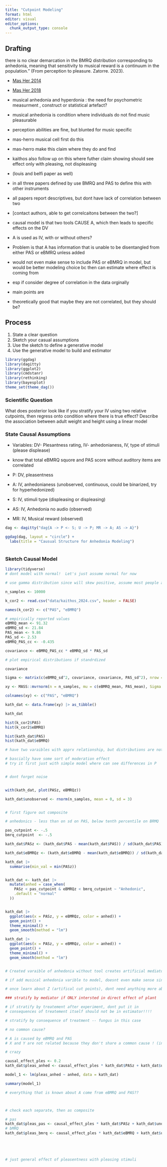 ```yaml
---
title: "Cutpoint Modeling"
format: html
editor: visual
editor_options: 
  chunk_output_type: console
---
```


## Drafting 

there is no clear demarcation in the BMRQ distribution corresponding to anhedonia, meaning that sensitivity to musical reward is a continuum in the population.”
(From perception to pleasure. Zatorre. 2023).



- [Mas Her 2014](https://www.cell.com/current-biology/fulltext/S0960-9822(14)00133-X?_returnURL=https%3A%2F%2Flinkinghub.elsevier.com%2Fretrieve%2Fpii%2FS096098221400133X%3Fshowall%3Dtrue#supplementaryMaterial)
- [Mas Her 2018](https://pdf.sciencedirectassets.com/273019/1-s2.0-S0079612318X00028/1-s2.0-S0079612318300177/main.pdf?X-Amz-Security-Token=IQoJb3JpZ2luX2VjECsaCXVzLWVhc3QtMSJHMEUCIQD20RybUtBp84V1fHZyccuxQRWOGJSNaEVSPxqWyRlh5QIgevfE2mhKxhIPjTstaaHRsm0qtDX9XlgFeuxEqn1TYrYquwUI1P%2F%2F%2F%2F%2F%2F%2F%2F%2F%2FARAFGgwwNTkwMDM1NDY4NjUiDAYbKQw089wvTe6P0SqPBaFuEUfixwIORZI5XugUyl9duLWUsPzofkoXpZLpqKusA1lWIob%2FSbCoKM2XUuUostZS2i1wJkPNmyw%2FttDtwZoeGcZlf6NQWqr%2BZ%2FLdTz8VbhIlH0O6dGbOZSZ%2BArLJLTzF5dh2WILYg2uRrnmJhgYTfju7xKp%2F%2Bd0QfShqcQs6%2FFySq6lBQjq%2BNM0Lfu4bNcGyoX8GJHZ5rjpdJVM7rKDdNNnTLNC4IBNg%2FSZdJSDvcPL5wpWser73Nla8FPCILca7vpnlLaam2bvkcN2kyqtta29b0nceYb5CwHRwO3J5EKuRVLzpNUDoRCedelrOZZj%2FnuVoQsTMJPXGf3ejDY4WMtCasKlImxWWkfORB9u4Jl3vHxxbIR3MwWWo7O84cvyOhoZxMsqG2ljCYCqtht9Y7IyXdi0jbcRdmQ6H0qzYs%2BD9FaIdDEDmxPaMUVdPLEBQ59y0hNNW0YxShQB38Btnw9%2BPiRQaywOKqJFHC5aFTJl8aBCC4m6TA5FFSDeQtjRoA6KXH2LrWH3b6A8I63rBIwtuNzXs%2Fz%2FMyIRhI70caENIo6rkyfrLc8UEg52m6EszKpxpRlC7AbwDzpfOUJvN9e0cZbTBGmMjyd4O9Qkdk3%2Fy47VGQd%2Fb7%2FdRE%2F7DaQ717p%2F32VodMUwMyoD86xeHgPFkmTzq2bkz0W8ANy%2FxnoSi20sQ7N6iMhR51an9R30guXrvT%2BVBDq4sD%2FQ1evb0QJUHO6BNRkLBXO8HjXHjwYb9KJwgEG379%2BkAMs0klNddpF%2FsPskYMcEFqpCZtDn79mAeZB97LTcdBYO2HoKyiFFnYogoca5NALGReaWIyVDjHdrZlMtghFRmnkmvBDTQxkTSRQ%2BP%2FtfccpDMO8YwgPmjrQY6sQHHMljL4WzwtJ%2B8TtTGH%2B2WZvPGNZd2T3xWdj%2BsPBq9laXcghPo46WEbSDg9tc60vQbUWoL3iRH0NRjz0%2FPPMi87lzqWTpohMQ1IGaL6AIkMrenP1Bnrp%2BOzVmzvSdzKr3prr9M0%2BMrbZO1RGZ%2BehhwxysQq1RvgbjUzQOcoKsdmp%2B%2B0VagVu6lAJYasbN%2BgPDcdSW8k%2FV7mf%2FJXkavvfdq%2FiUJenZuJxqWl%2BOZSLgzclM%3D&X-Amz-Algorithm=AWS4-HMAC-SHA256&X-Amz-Date=20240118T111727Z&X-Amz-SignedHeaders=host&X-Amz-Expires=300&X-Amz-Credential=ASIAQ3PHCVTY3VXNKTYK%2F20240118%2Fus-east-1%2Fs3%2Faws4_request&X-Amz-Signature=56f3250da4775aadf6d5e48320a8dfff8407d0d21f02ad2079a2af5e55855129&hash=5de7ce1a4a804e20022a5d3c3a8d35f12141ac9f86b0a91768a4d161cfb7edee&host=68042c943591013ac2b2430a89b270f6af2c76d8dfd086a07176afe7c76c2c61&pii=S0079612318300177&tid=spdf-23b566e9-1de4-42a6-a9e3-a3d8c631e3b3&sid=ca4de142607ec84a91-9ed8-e8094b8d2c55gxrqb&type=client&tsoh=d3d3LnNjaWVuY2VkaXJlY3QuY29t&ua=05015d555157500b5b&rr=84766e806a314188&cc=gb)




- musical anhedonia and hyperdonia : the need for psychometric measurment , construct or statistical artefact? 

- musical anhedonia is condition where individuals do not find music pleasurable 
- perception abilities are fine, but blunted for music specific 
- mas-herro musical cell first do this 
- mas-herro make this claim where they do and find 
- kaithos also follow up on this where futher claim showing should see effect only with pleasing, not displeasing 
- (louis and belfi paper as well)
- in all three papers defined by use BMRQ and PAS to define this with other instruments 
- all papers report descriptives, but dont have lack of correlation between two
- [contact authors, able to get correlcaitons between the two?]
- causal model is that two tools CAUSE A, which then leads to specific effects on the DV 
- A is used as IV, with or without others? 
- Problem is that A has information that is unable to be disentangled from either PAS or eBMRQ unless added
- would not even make sense to include PAS or eBMRQ in model, but would be better modeling choice bc then can estimate where effect is coming from 
- esp if consider degree of correlation in the data orginally 
- main points are
- theoretically good that maybe they are not correlated, but they should be? 



## Process

1. State a clear question
2. Sketch your casual assumptions
3. Use the sketch to define a generative model
4. Use the generative model to build and estimator 


```r
library(ggdag)
library(dagitty)
library(ggplot2)
library(cmdstanr)
library(rethinking)
library(bayesplot)
theme_set(theme_dag())
```

### Scientific Question

What does posterior look like if you stratify your IV using two relative cutpoints, then regress onto condition where there is true effect?
Describe the association between adult weight and height using a linear model

### State Causal Assumptions 

- Variables: DV- Plesantness rating, IV- anhedonianess, IV, type of stimuli (please displease)
- know that total eBMRQ squore and PAS score without auditory items are correlated 

- P: DV, pleasentness 
- A: IV, anhedonianess (unobserved, continuous, could be binarized, try for hyperhedonized)
- S: IV, stimuli type (displeasing or displeasing)
- AS: IV, Anhedonia no audio (observed)
- MR: IV, Musical reward (observed)

```r

dag <- dagitty("dag{A -> P <- S; U -> P; MR -> A; AS -> A}")

ggdag(dag, layout = "circle") +
  labs(title = "Causual Structure for Anhedonia Modeling") 
  
```

### Sketch Causal Model 

```r
library(tidyverse)
# dont model with normal!  Let's just assume normal for now 

# use gamma distribution since will skew positive, assume most people are near clump, with big tail ??

n_samples <- 10000

k_cor2 <- read.csv("data/kaithos_2024.csv", header = FALSE)

names(k_cor2) <- c("PAS", "eBMRQ")

# empirically reported values 
eBMRQ_mean <- 91.32
eBMRQ_sd <- 21.84
PAS_mean <- 9.86
PAS_sd <- 2.53
eBMRQ_PAS_cc <- -0.435

covariance <- eBMRQ_PAS_cc * eBMRQ_sd * PAS_sd

# plot empirical distributions if standrdized

covariance

Sigma <- matrix(c(eBMRQ_sd^2, covariance, covariance, PAS_sd^2), nrow = 2)

xy <- MASS::mvrnorm(n = n_samples, mu = c(eBMRQ_mean, PAS_mean), Sigma = Sigma)

colnames(xy) <- c("PAS", "eBMRQ")

kath_dat <- data.frame(xy) |> as_tibble()

kath_dat

hist(k_cor2$PAS)
hist(k_cor2$eBMRQ)

hist(kath_dat$PAS)
hist(kath_dat$eBMRQ)

# have two varaibles with apprx relationship, but distributions are not totally understood given normal and bounds 

# bascially have some sort of moderation effect 
# try it first just with simple model where can see differences in P 


# dont forget noise 


with(kath_dat, plot(PASz, eBMRQz))

kath_dat$unobserved <- rnorm(n_samples, mean = 0, sd = 3)


# first figure out composite 

# anhedonics - less than on sd on PAS, below tenth percentile on BRMQ

pas_cutpoint <- -.5
bmrq_cutpoint  <- -.5

kath_dat$PASz <- (kath_dat$PAS - mean(kath_dat$PAS)) / sd(kath_dat$PAS)

kath_dat$eBMRQz <- (kath_dat$eBMRQ - mean(kath_dat$eBMRQ)) / sd(kath_dat$eBMRQ)

kath_dat |>
  summarise(min_val = min(PASz))


kath_dat <- kath_dat |>
  mutate(anhed = case_when(
    PASz < pas_cutpoint & eBMRQz < bmrq_cutpoint ~ "Anhedonic",
    .default = "normal"
  ))


kath_dat |>
  ggplot(aes(x = PASz, y = eBMRQz, color = anhed)) +
  geom_point() +
  theme_minimal() +
  geom_smooth(method = "lm")

kath_dat |>
  ggplot(aes(x = PASz, y = eBMRQz, color = anhed)) +
  geom_point() +
  theme_minimal() +
  geom_smooth(method = "lm")


# Created varaible of anhedonia without tool creates artificial mediator variable that knows everything about upstread 

# if add musical anhedonia varible to model, doesnt even make sense since eBMRQ and PAS have all informaiton, why not model it that way. 

# once learn about Z (artifical cut points), dont need anything more about X (measuremnts)

### stratify by mediator if ONLY intersted in direct effect of plant 

# if stratify by treatement after experiment, dont put it in
# consequences of treatement itself should not be in estimator!!!! 

# stratify by consequence of treatment -- fungus in this case 

# no common cause? 

# A is caused by eBMRQ and PAS 
# X and Y are not related because they don't share a common cause ! (in this case, trying to argue that musical anhedonia is distinct )

# crazy 

causal_effect_ples <- 0.2
kath_dat$pleas_anhed <- causal_effect_ples * kath_dat$PASz + kath_dat$unobserved

model_1 <- lm(pleas_anhed ~ anhed, data = kath_dat)

summary(model_1)

# everything that is known about A come from eBMRQ and PAS?? 



# check each separate, then as composite 

# pas 
kath_dat$pleas_pas <- causal_effect_ples * kath_dat$PASz + kath_dat$unobserved
# bMRQ
kath_dat$pleas_bmrq <- causal_effect_ples * kath_dat$eBMRQ + kath_dat$unobserved





# just general effect of pleasentness with pleasing stimuli 

















eBMRQ <- rnorm(n_samples, mean = 91.32, sd = 21.84)
PAS <- rnorm(n_samples, mean = 9.86, sd = 2.53)


kath_dat







eBMRQ_g <- rgamma(n_samples, shape = 5, rate = .1) + 90 

mean(eBMRQ_g)
sd(eBMRQ_g)



PAS_g <- rgamma(n_samples, mean = 9.86, sd = 2.53)

  


plot(xydf$PAS, xydf$eBMRQ)



mean(eBMRQ)




```
















